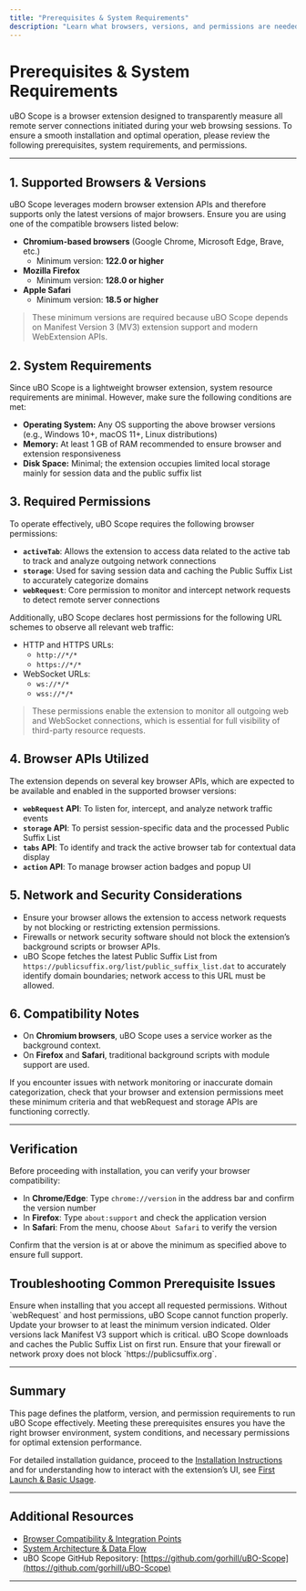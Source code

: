 ```yaml
---
title: "Prerequisites & System Requirements"
description: "Learn what browsers, versions, and permissions are needed before you begin. This page details compatible platforms and outlines the minimal system settings and browser APIs required by uBO Scope to function correctly."
---
```


# Prerequisites & System Requirements

uBO Scope is a browser extension designed to transparently measure all remote server connections initiated during your web browsing sessions. To ensure a smooth installation and optimal operation, please review the following prerequisites, system requirements, and permissions.

---

## 1. Supported Browsers & Versions

uBO Scope leverages modern browser extension APIs and therefore supports only the latest versions of major browsers. Ensure you are using one of the compatible browsers listed below:

- **Chromium-based browsers** (Google Chrome, Microsoft Edge, Brave, etc.)
  - Minimum version: **122.0 or higher**
- **Mozilla Firefox**
  - Minimum version: **128.0 or higher**
- **Apple Safari**
  - Minimum version: **18.5 or higher**


> These minimum versions are required because uBO Scope depends on Manifest Version 3 (MV3) extension support and modern WebExtension APIs.

## 2. System Requirements

Since uBO Scope is a lightweight browser extension, system resource requirements are minimal. However, make sure the following conditions are met:

- **Operating System:** Any OS supporting the above browser versions (e.g., Windows 10+, macOS 11+, Linux distributions)
- **Memory:** At least 1 GB of RAM recommended to ensure browser and extension responsiveness
- **Disk Space:** Minimal; the extension occupies limited local storage mainly for session data and the public suffix list


## 3. Required Permissions

To operate effectively, uBO Scope requires the following browser permissions:

- **`activeTab`**: Allows the extension to access data related to the active tab to track and analyze outgoing network connections
- **`storage`**: Used for saving session data and caching the Public Suffix List to accurately categorize domains
- **`webRequest`**: Core permission to monitor and intercept network requests to detect remote server connections

Additionally, uBO Scope declares host permissions for the following URL schemes to observe all relevant web traffic:

- HTTP and HTTPS URLs:
  - `http://*/*`
  - `https://*/*`
- WebSocket URLs:
  - `ws://*/*`
  - `wss://*/*`


> These permissions enable the extension to monitor all outgoing web and WebSocket connections, which is essential for full visibility of third-party resource requests.

## 4. Browser APIs Utilized

The extension depends on several key browser APIs, which are expected to be available and enabled in the supported browser versions:

- **`webRequest` API**: To listen for, intercept, and analyze network traffic events
- **`storage` API**: To persist session-specific data and the processed Public Suffix List
- **`tabs` API**: To identify and track the active browser tab for contextual data display
- **`action` API**: To manage browser action badges and popup UI


## 5. Network and Security Considerations

- Ensure your browser allows the extension to access network requests by not blocking or restricting extension permissions.
- Firewalls or network security software should not block the extension’s background scripts or browser APIs.
- uBO Scope fetches the latest Public Suffix List from `https://publicsuffix.org/list/public_suffix_list.dat` to accurately identify domain boundaries; network access to this URL must be allowed.


## 6. Compatibility Notes

- On **Chromium browsers**, uBO Scope uses a service worker as the background context.
- On **Firefox** and **Safari**, traditional background scripts with module support are used.


<Tip>
If you encounter issues with network monitoring or inaccurate domain categorization, check that your browser and extension permissions meet these minimum criteria and that webRequest and storage APIs are functioning correctly.
</Tip>

---

## Verification

Before proceeding with installation, you can verify your browser compatibility:

- In **Chrome/Edge**: Type `chrome://version` in the address bar and confirm the version number
- In **Firefox**: Type `about:support` and check the application version
- In **Safari**: From the menu, choose `About Safari` to verify the version

Confirm that the version is at or above the minimum as specified above to ensure full support.

## Troubleshooting Common Prerequisite Issues

<AccordionGroup title="Common Prerequisite Issues & Solutions">
<Accordion title="Extension Permissions Not Granted">
Ensure when installing that you accept all requested permissions. Without `webRequest` and host permissions, uBO Scope cannot function properly.
</Accordion>
<Accordion title="Unsupported Browser Version">
Update your browser to at least the minimum version indicated. Older versions lack Manifest V3 support which is critical.
</Accordion>
<Accordion title="Network Restrictions Preventing Public Suffix List Fetch">
uBO Scope downloads and caches the Public Suffix List on first run. Ensure that your firewall or network proxy does not block `https://publicsuffix.org`.
</Accordion>
</AccordionGroup>

---

## Summary

This page defines the platform, version, and permission requirements to run uBO Scope effectively. Meeting these prerequisites ensures you have the right browser environment, system conditions, and necessary permissions for optimal extension performance.

For detailed installation guidance, proceed to the [Installation Instructions](https://github.com/gorhill/uBO-Scope#installation) and for understanding how to interact with the extension’s UI, see [First Launch & Basic Usage](#).

---

## Additional Resources

- [Browser Compatibility & Integration Points](../overview/architecture-core-concepts/integration-and-compatibility.md)
- [System Architecture & Data Flow](../overview/architecture-core-concepts/system-architecture-overview.md)
- uBO Scope GitHub Repository: [https://github.com/gorhill/uBO-Scope](https://github.com/gorhill/uBO-Scope)

---